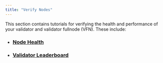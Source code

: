 ```yaml
---
title: "Verify Nodes"
---
```






This section contains tutorials for verifying the health and performance of your validator and validator fullnode (VFN). These include:

- ### [Node Health](/ja/network/nodes/validator-node/verify-nodes/node-liveness-criteria)
- ### [Validator Leaderboard](/ja/network/nodes/validator-node/verify-nodes/leaderboard-metrics)
